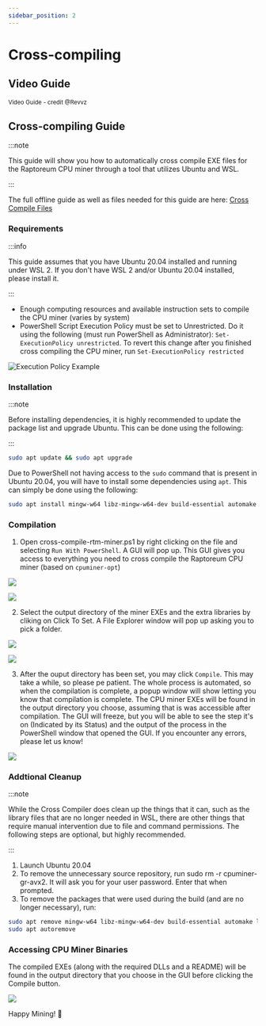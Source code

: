 ```yaml
---
sidebar_position: 2
---
```


# Cross-compiling

## Video Guide

<sub>Video Guide - credit @Revvz</sub>
<ReactPlayer playing controls url='https://www.youtube.com/watch?v=RFmkqNmDS9I' muted={true} playing={false} />

## Cross-compiling Guide

:::note

This guide will show you how to automatically cross compile EXE files for the Raptoreum CPU miner through a tool that utilizes Ubuntu and WSL.

:::

The full offline guide as well as files needed for this guide are here: [Cross Compile Files](/assets/cross-compile-rtm-miner.zip)

### Requirements

:::info

This guide assumes that you have Ubuntu 20.04 installed and running under WSL 2. If you don't have WSL 2 and/or Ubuntu 20.04 installed, please install it.

:::

- Enough computing resources and available instruction sets to compile the CPU miner (varies by system)
- PowerShell Script Execution Policy must be set to Unrestricted. Do it using the following (must run PowerShell as Administrator): `Set-ExecutionPolicy unrestricted`. To revert this change after you finished cross compiling the CPU miner, run `Set-ExecutionPolicy restricted`

![Execution Policy Example](./assets/image1.png)

### Installation

:::note

Before installing dependencies, it is highly recommended to update the package list and upgrade Ubuntu. This can be done using the following:

:::

```bash
sudo apt update && sudo apt upgrade
```

Due to PowerShell not having access to the `sudo` command that is present in Ubuntu 20.04, you will have to install some dependencies using `apt`. This can simply be done using the following:

```bash
sudo apt install mingw-w64 libz-mingw-w64-dev build-essential automake libssl-dev libcurl4-openssl-dev libjansson-dev libgmp-dev zlib1g-dev git unzip
```

### Compilation

1. Open cross-compile-rtm-miner.ps1 by right clicking on the file and selecting `Run With PowerShell`. A GUI will pop up. This GUI gives you access to everything you need to cross compile the Raptoreum CPU miner (based on `cpuminer-opt`)

![](./assets/image2.png)

![](./assets/image3.png)

2. Select the output directory of the miner EXEs and the extra libraries by cliking on Click To Set. A File Explorer window will pop up asking you to pick a folder.

![](./assets/image4.png)

![](./assets/image5.png)

3. After the ouput directory has been set, you may click `Compile`. This may take a while, so please pe patient. The whole process is automated, so when the compilation is complete, a popup window will show letting you know that compilation is complete. The CPU miner EXEs will be found in the output directory you choose, assuming that is was accessible after compilation. The GUI will freeze, but you will be able to see the step it's on (Indicated by its Status) and the output of the process in the PowerShell window that opened the GUI. If you encounter any errors, please let us know!

![](./assets/image6.png)

### Addtional Cleanup

:::note

While the Cross Compiler does clean up the things that it can, such as the library files that are no longer needed in WSL, there are other things that require manual intervention due to file and command permissions. The following steps are optional, but highly recommended.

:::

1. Launch Ubuntu 20.04
2. To remove the unnecessary source repository, run sudo rm -r cpuminer-gr-avx2. It will ask you for your user password. Enter that when prompted.
3. To remove the packages that were used during the build (and are no longer necessary), run:

```bash
sudo apt remove mingw-w64 libz-mingw-w64-dev build-essential automake libssl-dev libcurl4-openssl-dev libjansson-dev libgmp-dev zlib1g-dev git unzip
sudo apt autoremove
```

### Accessing CPU Miner Binaries

The compiled EXEs (along with the required DLLs and a README) will be found in the output directory that you choose in the GUI before clicking the Compile button.

![](./assets/image7.png)

Happy Mining! 🎉